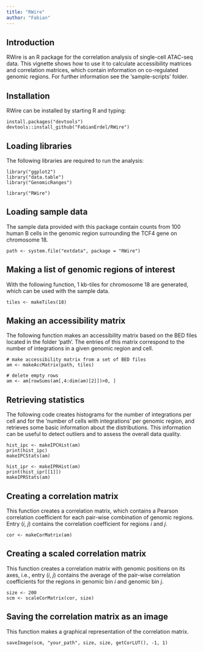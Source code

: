 ```yaml
---
title: "RWire"
author: "Fabian"
---
```


## Introduction
RWire is an R package for the correlation analysis of single-cell ATAC-seq data. This vignette shows how to use it to calculate accessibility matrices and correlation matrices, which contain information on co-regulated genomic regions. For further information see the 'sample-scripts' folder.

## Installation
RWire can be installed by starting R and typing:
```
install.packages("devtools")
devtools::install_github("FabianErdel/RWire")
```

## Loading libraries
The following libraries are required to run the analysis:
```
library("ggplot2")
library("data.table")
library("GenomicRanges")

library("RWire")
```

## Loading sample data
The sample data provided with this package contain counts from 100 human B cells in the genomic region surrounding the TCF4 gene on chromosome 18.
```
path <- system.file("extdata", package = "RWire")
```

## Making a list of genomic regions of interest
With the following function, 1 kb-tiles for chromosome 18 are generated, which can be used with the sample data.
```
tiles <- makeTiles(18)
```

## Making an accessibility matrix
The following function makes an accessibility matrix based on the BED files located in the folder 'path'. The entries of this matrix correspond to the number of integrations in a given genomic region and cell.
```
# make accessibility matrix from a set of BED files
am <- makeAccMatrix(path, tiles)

# delete empty rows
am <- am[rowSums(am[,4:dim(am)[2]])>0, ]
```

## Retrieving statistics
The following code creates histograms for the number of integrations per cell and for the 'number of cells with integrations' per genomic region, and retrieves some basic information about the distributions. This information can be useful to detect outliers and to assess the overall data quality.
```
hist_ipc <- makeIPCHist(am)
print(hist_ipc)
makeIPCStats(am)

hist_ipr <- makeIPRHist(am)
print(hist_ipr[[1]])
makeIPRStats(am)
```

## Creating a correlation matrix
This function creates a correlation matrix, which contains a Pearson correlation coefficient for each pair-wise combination of genomic regions. Entry (*i*, *j*) contains the correlation coefficient for regions *i* and *j*.
```
cor <- makeCorMatrix(am)
```

## Creating a scaled correlation matrix
This function creates a correlation matrix with genomic positions on its axes, i.e., entry (*i*, *j*) contains the average of the pair-wise correlation coefficients for the regions in genomic bin *i* and genomic bin *j*.
```
size <- 200
scm <- scaleCorMatrix(cor, size)
```

## Saving the correlation matrix as an image
This function makes a graphical representation of the correlation matrix.
```
saveImage(scm, "your_path", size, size, getCorLUT(), -1, 1)
```
